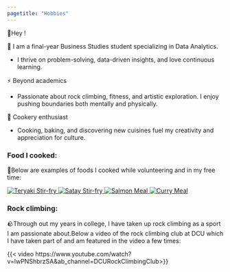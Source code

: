 ```yaml
---
pagetitle: "Hobbies"
---
```


::: {#hero-heading}
<div class="h1">🤗Hey !</div>

<div class="lead">
🌱 I am a final-year Business Studies student specializing in Data Analytics.

* I thrive on problem-solving, data-driven insights, and love continuous learning.

⚡ Beyond academics

* Passionate about rock climbing, fitness, and artistic exploration. I enjoy pushing boundaries both mentally and physically.

🍕 Cookery enthusiast

* Cooking, baking, and discovering new cuisines fuel my creativity and appreciation for culture.
</div>
:::



### Food I cooked:
🍛Below are examples of foods I cooked while volunteering and in my free time:

<div class="gallery">
  <a href="assets/food1.PNG" target="_blank">
    ![Teryaki Stir-fry](assets/food1.PNG){.gallery}
  </a>
  <a href="assets/food2.PNG" target="_blank">
    ![Satay Stir-fry](assets/food2.PNG){.gallery}
  </a>
  <a href="assets/food3.PNG" target="_blank">
    ![Salmon Meal](assets/food3.PNG){.gallery}
  </a>
  <a href="assets/food4.PNG" target="_blank">
    ![Curry Meal](assets/food4.PNG){.gallery}
  </a>
</div>



### Rock climbing:
🪨Through out my years in college, I have taken up rock climbing as a sport I am passionate about.Below a video of the rock climbing club at DCU which I have taken part of and am featured in the video a few times:

{{< video https://www.youtube.com/watch?v=lwPNShbrzSA&ab_channel=DCURockClimbingClub>}}